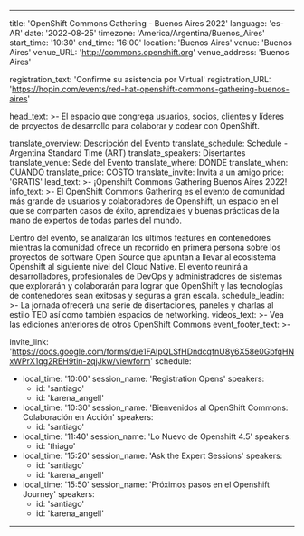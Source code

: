  ---
title: 'OpenShift Commons Gathering - Buenos Aires 2022'
language: 'es-AR'
date: '2022-08-25'
timezone: 'America/Argentina/Buenos_Aires'
start_time: '10:30'
end_time: '16:00'
location: 'Buenos Aires'
venue: 'Buenos Aires'
venue_URL: 'http://commons.openshift.org'
venue_address: 'Buenos Aires'

registration_text: 'Confirme su asistencia por Virtual'
registration_URL: 'https://hopin.com/events/red-hat-openshift-commons-gathering-buenos-aires'

head_text: >-
  El espacio que congrega usuarios, socios, clientes y líderes de proyectos de desarrollo para colaborar y codear con OpenShift.

translate_overview: Descripción del Evento
translate_schedule: Schedule - Argentina Standard Time (ART)
translate_speakers: Disertantes
translate_venue: Sede del Evento
translate_where: DÓNDE
translate_when: CUÁNDO
translate_price: COSTO
translate_invite: Invita a un amigo
price: 'GRATIS'
lead_text: >-
  ¡Openshift Commons Gathering Buenos Aires 2022!
info_text: >-
  El OpenShift Commons Gathering es el evento de comunidad más grande de usuarios y colaboradores de Openshift, un espacio en el que se comparten casos de éxito, aprendizajes y buenas prácticas de la mano de expertos de todas partes del mundo.
  
  Dentro del evento, se analizarán los últimos features en contenedores mientras la comunidad ofrece un recorrido en primera persona sobre los proyectos de software Open Source que apuntan a llevar al ecosistema Openshift al siguiente nivel del Cloud Native.
  El evento reunirá a desarrolladores, profesionales de DevOps y administradores de sistemas que explorarán y colaborarán para lograr que OpenShift y las tecnologías de contenedores sean exitosas y seguras a gran escala.
schedule_leadin: >-
  La jornada ofrecerá una serie de disertaciones, paneles y charlas al estilo TED así como también espacios de networking.
videos_text: >-
  Vea las ediciones anteriores de otros OpenShift Commons
event_footer_text: >-

invite_link: 'https://docs.google.com/forms/d/e1FAIpQLSfHDndcqfnU8y6X58e0GbfqHNxWPrX1qg2REH9tin-zqjJkw/viewform'
schedule:
  - local_time: '10:00'
    session_name: 'Registration Opens'
    speakers:
      - id: 'santiago'
      - id: 'karena_angell'
  - local_time: '10:30'
    session_name: 'Bienvenidos al OpenShift Commons: Colaboración en Acción'
    speakers:
      - id: 'santiago'
  - local_time: '11:40'
    session_name: 'Lo Nuevo de Openshift 4.5'
    speakers:
      - id: 'thiago'
  - local_time: '15:20'
    session_name: 'Ask the Expert Sessions'
    speakers:
      - id: 'santiago'
      - id: 'karena_angell'
  - local_time: '15:50'
    session_name: 'Próximos pasos en el Openshift Journey'
    speakers:
      - id: 'santiago'
      - id: 'karena_angell'
---
